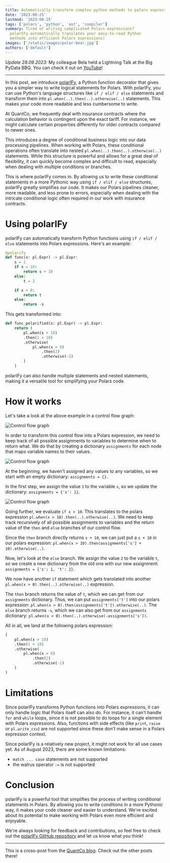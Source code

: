 ```yaml
---
title: Automatically transform complex python methods to polars expressions
date: '2023-08-25'
lastmod: '2023-08-25'
tags: ['polars', 'python', 'ast', 'compiler']
summary: Tired of writing complicated Polars expressions?
  polarIFy automatically translates your easy-to-read Python
  methods into efficient Polars expressions!
images: ['/static/images/polar-bear.jpg']
authors: ['default']
---
```


*Update 28.09.2023:* My colleague Bela held a Lightning Talk at the Big PyData BBQ.
You can check it out on [YouTube][youtube-polarify]!

---

In this post, we introduce [polarIFy][polarify], a Python function decorator that
gives you a simpler way to write logical statements for Polars. With polarIFy, you
can use Python's language structures like `if / elif / else` statements and transform
them into `pl.when(..).then(..).otherwise(..)` statements. This makes your code
more readable and less cumbersome to write.

At QuantCo, we frequently deal with insurance contracts where the calculation behavior
is contingent upon the exact tariff. For instance, we might calculate certain properties
differently for older contracts compared to newer ones.

This introduces a degree of conditional business logic into our data processing pipelines.
When working with Polars, these conditional operations often translate into nested
`pl.when(..).then(..).otherwise(..)` statements. While this structure is powerful
and allows for a great deal of flexibility, it can quickly become complex and difficult
to read, especially when dealing with multiple conditions or branches.

This is where polarIFy comes in. By allowing us to write these conditional statements
in a more Pythonic way using `if / elif / else` structures, polarIFy greatly simplifies
our code. It makes our Polars pipelines cleaner, more readable, and less prone to
errors, especially when dealing with the intricate conditional logic often required
in our work with insurance contracts.

# Using polarIFy

polarIFy can automatically transform Python functions using `if / elif / else` statements
into Polars expressions. Here's an example:

```python
@polarify
def func(x: pl.Expr) -> pl.Expr:
    s = 1
    if x > 10:
        return s + 10
    else:
        t = 2

    if x > 0:
        return t
    else:
        return -s
```

This gets transformed into:

```python
def func_polarified(x: pl.Expr) -> pl.Expr:
    return (
        pl.when(x > 10)
        .then(1 + 10)
        .otherwise(
            pl.when(x > 0)
                .then(2)
                .otherwise(-1)
        )
    )
```

polarIFy can also handle multiple statements and nested statements, making it a
versatile tool for simplifying your Polars code.

# How it works

Let's take a look at the above example in a control flow graph:

![Control flow graph](/static/images/polarify/polarify_1.mmd.svg)

In order to transform this control flow into a Polars expression, we need to keep
track of all possible assignments to variables to determine when to return what.
We do that by creating a dictionary `assignments` for each node that maps variable
names to their values.

![Control flow graph](/static/images/polarify/polarify_2.mmd.svg)

At the beginning, we haven't assigned any values to any variables, so we start with
an empty dictionary: `assignments = {}`.

In the first step, we assign the value `1` to the variable `s`, so we update the
dictionary: `assignments = {'s': 1}`.

![Control flow graph](/static/images/polarify/polarify_3.mmd.svg)

Going further, we evaluate `if x > 10`. This translates to the polars expression
`pl.when(x > 10).then(..).otherwise(..)`.
We need to keep track recursively of all possible assignments to variables and
the return value of the `then` and `else` branches of our control flow.

Since the `then` branch directly returns `s + 10`, we can just put a `s + 10` in
our polars expression:
`pl.when(x > 10).then(assignments['s'] + 10).otherwise(..)`.

Now, let's look at the `else` branch.
We assign the value `2` to the variable `t`, so we create a new dictionary from
the old one with our new assignment: `assignments = {'s': 1, 't': 2}`.

We now have another `if` statement which gets translated into another
`pl.when(x > 0).then(..).otherwise(..)` expression.

The `then` branch returns the value of `t`, which we can get from our
`assignments` dictionary. Thus, we can put `assignments['t']` into our polars
expression: `pl.when(x > 0).then(assignments['t']).otherwise(..)`.
The `else` branch returns `-s`, which we can also get from our `assignments`
dictionary: `pl.when(x > 0).then(..).otherwise(-assignments['s'])`.

All in all, we land at the following polars expression:

```python
(
    pl.when(x > 10)
    .then(1 + 10)
    .otherwise(
        pl.when(x > 0)
            .then(2)
            .otherwise(-1)
    )
)
```

# Limitations

Since polarIFy transforms Python functions into Polars expressions, it can only
handle logic that Polars itself can also do.
For instance, it can't handle `for` and `while` loops, since it is not possible
to do loops for a single element with Polars expressions.
Also, functions with side effects (like `print`, `raise` or `pl.write_csv`) are
not supported since these don't make sense in a Polars expression context.

Since polarIFy is a relatively new project, it might not work for all use cases
yet. As of August 2023, there are some known limitations:

- `match ... case` statements are not supported
- the walrus operator `:=` is not supported

# Conclusion

polarIFy is a powerful tool that simplifies the process of writing conditional
statements in Polars. By allowing you to write conditions in a more Pythonic
way, it makes your code cleaner and easier to understand.
We're excited about its potential to make working with Polars even more
efficient and enjoyable.

We're always looking for feedback and contributions, so feel free to check out
the [polarIFy GitHub repository][polarify] and let us know what you think!

---

This is a cross-post from the [QuantCo blog][qc-blog].
Check out the other posts there!

[polarify]: https://github.com/quantco/polarify
[qc-blog]: https://tech.quantco.com/2023/08/25/polarify.html
[youtube-polarify]: https://youtu.be/G7TuIzKnd-c

